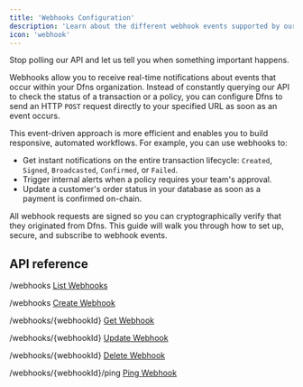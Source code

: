 ```yaml
---
title: 'Webhooks Configuration'
description: 'Learn about the different webhook events supported by our platform.'
icon: 'webhook'
---
```


Stop polling our API and let us tell you when something important happens. 

Webhooks allow you to receive real-time notifications about events that occur within your Dfns organization. Instead of constantly querying our API to check the status of a transaction or a policy, you can configure Dfns to send an HTTP `POST` request directly to your specified URL as soon as an event occurs.

This event-driven approach is more efficient and enables you to build responsive, automated workflows. For example, you can use webhooks to:

* Get instant notifications on the entire transaction lifecycle: `Created`, `Signed`, `Broadcasted`, `Confirmed`, or `Failed`.
* Trigger internal alerts when a policy requires your team's approval.
* Update a customer's order status in your database as soon as a payment is confirmed on-chain.

All webhook requests are signed so you can cryptographically verify that they originated from Dfns. This guide will walk you through how to set up, secure, and subscribe to webhook events.

## API reference

<Get>/webhooks</Get> [List Webhooks](/api-reference/webhooks/list-webhooks)    

<Post>/webhooks</Post> [Create Webhook](/api-reference/webhooks/create-webhook)       

<Get>/webhooks/\{webhookId\}</Get> [Get Webhook](/api-reference/webhooks/get-webhook)       

<Put>/webhooks/\{webhookId\}</Put> [Update Webhook](/api-reference/webhooks/update-webhook)       

<Delete>/webhooks/\{webhookId\}</Delete> [Delete Webhook](/api-reference/webhooks/delete-webhook)     

<Post>/webhooks/\{webhookId\}/ping</Post> [Ping Webhook](/api-reference/webhooks/ping-webhook)

